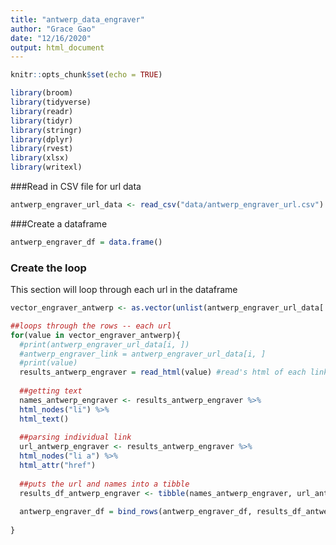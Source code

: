 ```yaml
---
title: "antwerp_data_engraver"
author: "Grace Gao"
date: "12/16/2020"
output: html_document
---
```


```r
knitr::opts_chunk$set(echo = TRUE)
```

```r
library(broom)
library(tidyverse)
library(readr)
library(tidyr)
library(stringr)
library(dplyr)
library(rvest)
library(xlsx)
library(writexl)
```

###Read in CSV file for url data
```r
antwerp_engraver_url_data <- read_csv("data/antwerp_engraver_url.csv")
```

###Create a dataframe

```r
antwerp_engraver_df = data.frame()

```


### Create the loop
This section will loop through each url in the dataframe
```r

vector_engraver_antwerp <- as.vector(unlist(antwerp_engraver_url_data['full_url']))

```

```r
##loops through the rows -- each url
for(value in vector_engraver_antwerp){
  #print(antwerp_engraver_url_data[i, ])
  #antwerp_engraver_link = antwerp_engraver_url_data[i, ]
  #print(value)
  results_antwerp_engraver = read_html(value) #read's html of each link page
  
  ##getting text
  names_antwerp_engraver <- results_antwerp_engraver %>% 
  html_nodes("li") %>% 
  html_text()
  
  ##parsing individual link
  url_antwerp_engraver <- results_antwerp_engraver %>% 
  html_nodes("li a") %>% 
  html_attr("href")
  
  ##puts the url and names into a tibble
  results_df_antwerp_engraver <- tibble(names_antwerp_engraver, url_antwerp_engraver)
  
  antwerp_engraver_df = bind_rows(antwerp_engraver_df, results_df_antwerp_engraver)
  
}


```